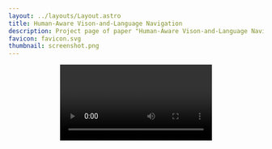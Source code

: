 ```yaml
---
layout: ../layouts/Layout.astro
title: Human-Aware Vison-and-Language Navigation
description: Project page of paper "Human-Aware Vison-and-Language Navigation"
favicon: favicon.svg
thumbnail: screenshot.png
---
```






<Header
  title={frontmatter.title}
  {/* authors={[
    {
      name: "Roman Hauksson",
      url: "https://roman.technology",
      institution: "Independent",
      notes: ["*", "†"],
    },
    {
      name: "Author Two",
      institution: "Institution Two",
      notes: ["*", "†"],
    },
    {
      name: "Author Three",
      institution: "Institution Three",
      notes: ["†"],
    },
    {
      name: "Author Four",
      institution: "Institution Four",
    },
  ]} */}
  conference="Under Review"
  {/* notes={[
    {
      symbol: "*",
      text: "author note one",
    },
    {
      symbol: "†",
      text: "author note two",
    },
  ]} */}
  links={[
    {
      name: "Paper",
      url: "",
      icon: "fa-solid:file-pdf",
    },
    {
      name: "Code",
      url: "",
      icon: "mdi:github",
    },
    {
      name: "arXiv",
      url: "",
      icon: "academicons:arxiv",
    },
  ]}
  />

<Video source={outside} />

<HighlightedSection>

## Abstract

Vision-and-Language Navigation (VLN) is crucial for enabling robots to assist humans in everyday environments. However, current VLN systems lack social awareness and rely on simplified instructions with static environments, limiting Sim2Real realizations. To narrow these gaps, we present Human-Aware Vision-and-Language Navigation (HA-VLN), expanding VLN to include both discrete (HA-VLN-DE) and continuous (HA-VLN-CE) environments with social behaviors. The HA-VLN Simulator enables real-time rendering of human activities and provides unified environments for navigation development. It introduces the Human Activity and Pose Simulation (HAPS) Dataset 2.0 with detailed 3D human motion models and the HA Room-to-Room (HA-R2R) Dataset with complex navigation instructions that include human activities. We propose an HA-VLN Vision-and-Language model (HA-VLN-VL) and a Cross-Model Attention model (HA-VLN-CMA) to address visual-language understanding and dynamic decision-making challenges. Comprehensive evaluations and analysis show that dynamic environments with human activities significantly challenge current systems, highlighting the need for specialized human-aware navigation systems for real-world deployment.

</HighlightedSection>

## Figures

figures

<Figure
    caption="**HA-VLN Navigation Scenario:** An agent navigates environments with dynamic human activities, avoiding collisions by adjusting its path based on instructions and observations. Agent positions (e.g., ①, ②) align with *instructions* related to human movements. Agent decisions (e.g., **A**, **B**) represent actions taken in response to observed activities. For instance, at position ②, Decision **A**, the agent encounters a person on the phone and turns right to avoid collision. **R** **G** **B** and **Depth** observations (right side) show agent views preceding Decisions **A**, **B**, and **C**, capturing the agent's dynamic responses to human actions. *(Zoom in for more details.)*"
  >
    <Image source={FigScenario} altText="" />
</Figure>

## Two columns

maybe need two columns?

<TwoColumns>
  <Figure slot="left" caption="Take a look at this YouTube video.">
    <YouTubeVideo videoId="wjZofJX0v4M" />
  </Figure>
  <Figure slot="right" caption="Now look at this Gaussian Splat, rendered with a React component.">
    <Splat client:idle />
  </Figure>
</TwoColumns>

## Validation on Real-world Robots

## LaTeX

You can also add LaTeX formulas, rendered during the build process using [KaTeX](https://katex.org/) so they're quick to load for visitors of your project page. You can write them inline, like this: <LaTeX inline formula="a^2 + b^2 = c^2" />. Or, you can write them as a block:

<LaTeX formula="\int_a^b f(x) dx" />

## Tables

You can add simple tables using [GitHub Flavored Markdown syntax](https://docs.github.com/en/get-started/writing-on-github/working-with-advanced-formatting/organizing-information-with-tables):

| Model | Accuracy | F1 score | Training time (hours) |
| :--- | :---: | :---: | :---: |
| BERT-base | 0.89 | 0.87 | 4.5 |
| RoBERTa-large | 0.92 | 0.91 | 7.2 |
| DistilBERT | 0.86 | 0.84 | 2.1 |
| XLNet | 0.90 | 0.89 | 6.8 |

## BibTeX citation

```bibtex

```
